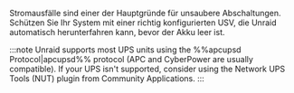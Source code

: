 Stromausfälle sind einer der Hauptgründe für unsaubere Abschaltungen. Schützen Sie Ihr System mit einer richtig konfigurierten USV, die Unraid automatisch herunterfahren kann, bevor der Akku leer ist.

:::note
Unraid supports most UPS units using the %%apcupsd Protocol|apcupsd%% protocol (APC and CyberPower are usually compatible). If your UPS isn't supported, consider using the Network UPS Tools (NUT) plugin from Community Applications.
:::
